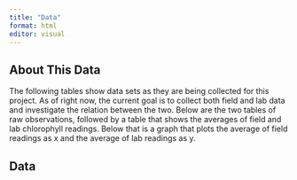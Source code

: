 ```yaml
---
title: "Data"
format: html
editor: visual
---
```


## About This Data

The following tables show data sets as they are being collected for this project. As of right now, the current goal is to collect both field and lab data and investigate the relation between the two. Below are the two tables of raw observations, followed by a table that shows the averages of field and lab chlorophyll readings. Below that is a graph that plots the average of field readings as x and the average of lab readings as y.

## Data

